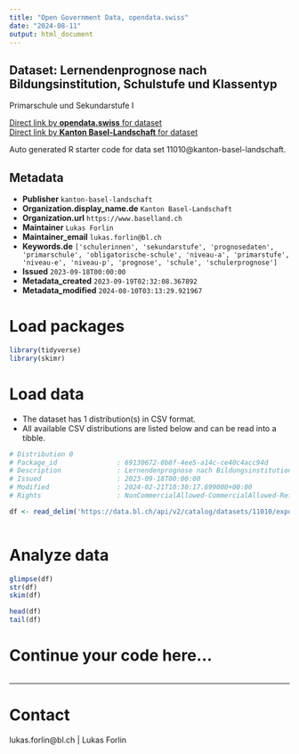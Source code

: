 ```yaml
---
title: "Open Government Data, opendata.swiss"
date: "2024-08-11"
output: html_document
---
```


## Dataset: Lernendenprognose nach Bildungsinstitution, Schulstufe und Klassentyp

Primarschule und Sekundarstufe I

[Direct link by **opendata.swiss** for dataset](https://opendata.swiss/de/dataset/lernendenprognose-nach-bildungsinstitution-schulstufe-und-klassentyp)<br>
[Direct link by **Kanton Basel-Landschaft** for dataset](https://data.bl.ch/explore/dataset/11010/)

Auto generated R starter code for data set 11010@kanton-basel-landschaft.

## Metadata

- **Publisher** `kanton-basel-landschaft`
- **Organization.display_name.de** `Kanton Basel-Landschaft`
- **Organization.url** `https://www.baselland.ch`
- **Maintainer** `Lukas Forlin`
- **Maintainer_email** `lukas.forlin@bl.ch`
- **Keywords.de** `['schulerinnen', 'sekundarstufe', 'prognosedaten', 'primarschule', 'obligatorische-schule', 'niveau-a', 'primarstufe', 'niveau-e', 'niveau-p', 'prognose', 'schule', 'schulerprognose']`
- **Issued** `2023-09-18T00:00:00`
- **Metadata_created** `2023-09-19T02:32:08.367892`
- **Metadata_modified** `2024-08-10T03:13:29.921967`


# Load packages

```r

library(tidyverse)
library(skimr)

```

# Load data

-   The dataset has 1 distribution(s) in CSV format.
-   All available CSV distributions are listed below and can be read into a tibble.

```r

# Distribution 0
# Package_id               : 69130672-0b8f-4ee5-a14c-ce40c4acc94d
# Description              : Lernendenprognose nach Bildungsinstitution, Schulstufe und Klassentyp (csv)
# Issued                   : 2023-09-18T00:00:00
# Modified                 : 2024-02-21T10:30:17.699000+00:00
# Rights                   : NonCommercialAllowed-CommercialAllowed-ReferenceRequired

df <- read_delim('https://data.bl.ch/api/v2/catalog/datasets/11010/exports/csv?use_labels=true')



```

# Analyze data

```r

glimpse(df)
str(df)
skim(df)

head(df)
tail(df)

```

# Continue your code here...

```r

```

------------------------------------------------------------------------

# Contact

lukas.forlin@bl.ch | Lukas Forlin
